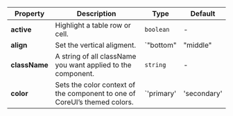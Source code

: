 | Property | Description | Type | Default |
| --- | --- | --- | --- |
| **active** | Highlight a table row or cell. | `boolean` | - |
| **align** | Set the vertical aligment. | `"bottom" | "middle" | "top"` | - |
| **className** | A string of all className you want applied to the component. | `string` | - |
| **color** | Sets the color context of the component to one of CoreUI’s themed colors. | `'primary' | 'secondary' | 'success' | 'danger' | 'warning' | 'info' | 'dark' | 'light' | string` | - |
